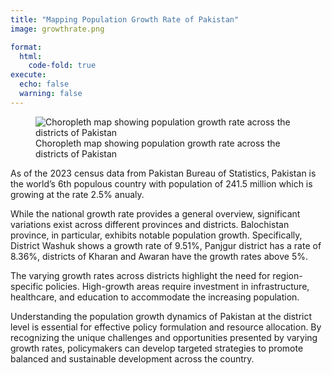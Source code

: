 ```yaml
---
title: "Mapping Population Growth Rate of Pakistan"
image: growthrate.png

format:    
  html:     
    code-fold: true 
execute:   
  echo: false   
  warning: false
---
```




![Choropleth map showing population growth rate across the districts of Pakistan](growthrate.png)


As of the 2023 census data from Pakistan Bureau of Statistics, Pakistan is the world's 6th populous country with population of 241.5 million which is growing at the rate 2.5% anualy. 


While the national growth rate provides a general overview, significant variations exist across different provinces and districts. Balochistan province, in particular, exhibits notable population growth. Specifically, District Washuk shows a growth rate of 9.51%, Panjgur district has a rate of 8.36%, districts of Kharan and Awaran have the growth rates above 5%. 

The varying growth rates across districts highlight the need for region-specific policies. High-growth areas require investment in infrastructure, healthcare, and education to accommodate the increasing population. 

Understanding the population growth dynamics of Pakistan at the district level is essential for effective policy formulation and resource allocation. By recognizing the unique challenges and opportunities presented by varying growth rates, policymakers can develop targeted strategies to promote balanced and sustainable development across the country.
